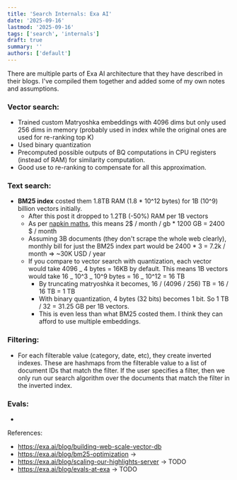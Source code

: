 ```yaml
---
title: 'Search Internals: Exa AI'
date: '2025-09-16'
lastmod: '2025-09-16'
tags: ['search', 'internals']
draft: true
summary: ''
authors: ['default']
---
```


There are multiple parts of Exa AI architecture that they have described in their blogs. I've compiled them together and added some of my own notes and assumptions.

### Vector search:

- Trained custom Matryoshka embeddings with 4096 dims but only used 256 dims in memory (probably used in index while the original ones are used for re-ranking top K)
- Used binary quantization
- Precomputed possible outputs of BQ computations in CPU registers (instead of RAM) for similarity computation.
- Good use to re-ranking to compensate for all this approximation.

### Text search:

- **BM25 index** costed them 1.8TB RAM (1.8 \* 10^12 bytes) for 1B (10^9) billion vectors initially.
  - After this post it dropped to 1.2TB (-50%) RAM per 1B vectors
  - As per [napkin maths](https://github.com/sirupsen/napkin-math), this means 2$ / month / gb \* 1200 GB = 2400 $ / month
  - Assuming 3B documents (they don't scrape the whole web clearly), monthly bill for just the BM25 index part would be 2400 \* 3 = 7.2k / month => ~30K USD / year
  - If you compare to vector search with quantization, each vector would take 4096 _ 4 bytes = 16KB by default. This means 1B vectors would take 16 _ 10^3 _ 10^9 bytes = 16 _ 10^12 = 16 TB
    - By truncating matryoshka it becomes, 16 / (4096 / 256) TB = 16 / 16 TB = 1 TB
    - With binary quantization, 4 bytes (32 bits) becomes 1 bit. So 1 TB / 32 = 31.25 GB per 1B vectors.
    - This is even less than what BM25 costed them. I think they can afford to use multiple embeddings.

### Filtering:

- For each filterable value (category, date, etc), they create inverted indexes. These are hashmaps from the filterable value to a list of document IDs that match the filter. If the user specifies a filter, then we only run our search algorithm over the documents that match the filter in the inverted index.

### Evals:

-

References:

- https://exa.ai/blog/building-web-scale-vector-db
- https://exa.ai/blog/bm25-optimization ->
- https://exa.ai/blog/scaling-our-highlights-server -> TODO
- https://exa.ai/blog/evals-at-exa -> TODO

